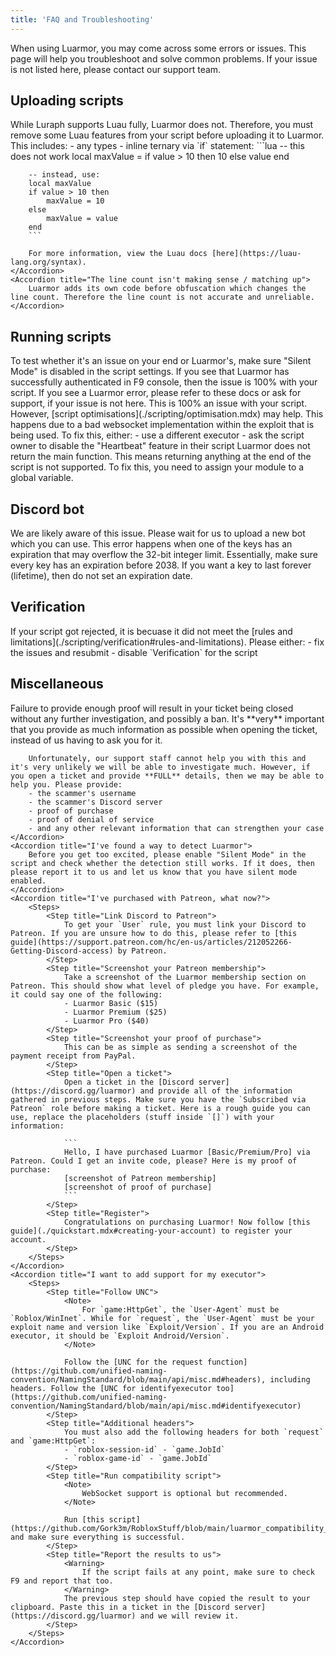 ```yaml
---
title: 'FAQ and Troubleshooting'
---
```


When using Luarmor, you may come across some errors or issues. This page will help you troubleshoot and solve common problems. If your issue is not listed here, please contact our support team.

## Uploading scripts

<AccordionGroup>
    <Accordion title="Luau is not fully supported">
        While Luraph supports Luau fully, Luarmor does not. Therefore, you must remove some Luau features from your script before uploading it to Luarmor. This includes:
        - any types
        - inline ternary via `if` statement:
        ```lua
        -- this does not work
        local maxValue = if value > 10 then 10 else value end

        -- instead, use:
        local maxValue
        if value > 10 then
            maxValue = 10
        else
            maxValue = value
        end
        ```

        For more information, view the Luau docs [here](https://luau-lang.org/syntax).
    </Accordion>
    <Accordion title="The line count isn't making sense / matching up">
        Luarmor adds its own code before obfuscation which changes the line count. Therefore the line count is not accurate and unreliable.
    </Accordion>
</AccordionGroup>

## Running scripts

<AccordionGroup>
    <Accordion title="Your script isn't working">
        To test whether it's an issue on your end or Luarmor's, make sure "Silent Mode" is disabled in the script settings. If you see that Luarmor has successfully authenticated in F9 console, then the issue is 100% with your script. If you see a Luarmor error, please refer to these docs or ask for support, if your issue is not here.
    </Accordion>
    <Accordion title="My script keeps crashing">
        This is 100% an issue with your script. However, [script optimisations](./scripting/optimisation.mdx) may help.
    </Accordion>
    <Accordion title="attempt to index thread with 'Send'">
        This happens due to a bad websocket implementation within the exploit that is being used. To fix this, either:
        - use a different executor
        - ask the script owner to disable the "Heartbeat" feature in their script
    </Accordion>
    <Accordion title="My modules don't work with Luarmor">
        Luarmor does not return the main function. This means returning anything at the end of the script is not supported. To fix this, you need to assign your module to a global variable.
    </Accordion>
</AccordionGroup>


## Discord bot

<AccordionGroup>
    <Accordion title="This bot can't join more servers">
        We are likely aware of this issue. Please wait for us to upload a new bot which you can use.
    </Accordion>
    <Accordion title="Failed to compensate">
        This error happens when one of the keys has an expiration that may overflow the 32-bit integer limit. Essentially, make sure every key has an expiration before 2038. If you want a key to last forever (lifetime), then do not set an expiration date.
    </Accordion>
</AccordionGroup>


## Verification

<AccordionGroup>
    <Accordion title="Rejection">
        If your script got rejected, it is becuase it did not meet the [rules and limitations](./scripting/verification#rules-and-limitations). Please either:
        - fix the issues and resubmit
        - disable `Verification` for the script
    </Accordion>
</AccordionGroup>

## Miscellaneous

<AccordionGroup>
    <Accordion title="Help, I've been scammed!">
        <Warning>
            Failure to provide enough proof will result in your ticket being closed without any further investigation, and possibly a ban. It's **very** important that you provide as much information as possible when opening the ticket, instead of us having to ask you for it.
        </Warning>

        Unfortunately, our support staff cannot help you with this and it's very unlikely we will be able to investigate much. However, if you open a ticket and provide **FULL** details, then we may be able to help you. Please provide:
        - the scammer's username
        - the scammer's Discord server
        - proof of purchase
        - proof of denial of service
        - and any other relevant information that can strengthen your case
    </Accordion>
    <Accordion title="I've found a way to detect Luarmor">
        Before you get too excited, please enable "Silent Mode" in the script and check whether the detection still works. If it does, then please report it to us and let us know that you have silent mode enabled.
    </Accordion>
    <Accordion title="I've purchased with Patreon, what now?">
        <Steps>
            <Step title="Link Discord to Patreon">
                To get your `User` rule, you must link your Discord to Patreon. If you are unsure how to do this, please refer to [this guide](https://support.patreon.com/hc/en-us/articles/212052266-Getting-Discord-access) by Patreon.
            </Step>
            <Step title="Screenshot your Patreon membership">
                Take a screenshot of the Luarmor membership section on Patreon. This should show what level of pledge you have. For example, it could say one of the following:
                - Luarmor Basic ($15)
                - Luarmor Premium ($25)
                - Luarmor Pro ($40)
            </Step>
            <Step title="Screenshot your proof of purchase">
                This can be as simple as sending a screenshot of the payment receipt from PayPal.
            </Step>
            <Step title="Open a ticket">
                Open a ticket in the [Discord server](https://discord.gg/luarmor) and provide all of the information gathered in previous steps. Make sure you have the `Subscribed via Patreon` role before making a ticket. Here is a rough guide you can use, replace the placeholders (stuff inside `[]`) with your information:

                ```
                Hello, I have purchased Luarmor [Basic/Premium/Pro] via Patreon. Could I get an invite code, please? Here is my proof of purchase:
                [screenshot of Patreon membership]
                [screenshot of proof of purchase]
                ```
            </Step>
            <Step title="Register">
                Congratulations on purchasing Luarmor! Now follow [this guide](./quickstart.mdx#creating-your-account) to register your account.
            </Step>
        </Steps>
    </Accordion>
    <Accordion title="I want to add support for my executor">
        <Steps>
            <Step title="Follow UNC">
                <Note>
                    For `game:HttpGet`, the `User-Agent` must be `Roblox/WinInet`. While for `request`, the `User-Agent` must be your exploit name and version like `Exploit/Version`. If you are an Android executor, it should be `Exploit Android/Version`.
                </Note>

                Follow the [UNC for the request function](https://github.com/unified-naming-convention/NamingStandard/blob/main/api/misc.md#headers), including headers. Follow the [UNC for identifyexecutor too](https://github.com/unified-naming-convention/NamingStandard/blob/main/api/misc.md#identifyexecutor)
            </Step>
            <Step title="Additional headers">
                You must also add the following headers for both `request` and `game:HttpGet`:
                - `roblox-session-id` - `game.JobId`
                - `roblox-game-id` - `game.JobId`
            </Step>
            <Step title="Run compatibility script">
                <Note>
                    WebSocket support is optional but recommended.
                </Note>

                Run [this script](https://github.com/Gork3m/RobloxStuff/blob/main/luarmor_compatibility_test.lua) and make sure everything is successful.
            </Step>
            <Step title="Report the results to us">
                <Warning>
                    If the script fails at any point, make sure to check F9 and report that too.
                </Warning>
                The previous step should have copied the result to your clipboard. Paste this in a ticket in the [Discord server](https://discord.gg/luarmor) and we will review it.
            </Step>
        </Steps>
    </Accordion>
</AccordionGroup>